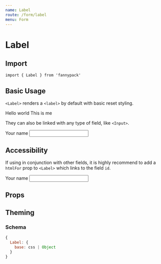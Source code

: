 ```yaml
---
name: Label
route: /form/label
menu: Form
---
```



# Label

## Import

`import { Label } from 'fannypack'`

## Basic Usage

`<Label>` renders a `<label>` by default with basic reset styling.

<Playground>
  <Label>Hello world</Label>
  This is me
</Playground>

They can also be linked with any type of field, like `<Input>`.

<Playground>
  <Label htmlFor="name">Your name</Label>
  <Input id="name" />
</Playground>

## Accessibility

If using in conjunction with other fields, it is highly recommend to add a `htmlFor` prop to `<Label>` which links to the field `id`.

<Playground>
  <Label htmlFor="name">Your name</Label>
  <Input id="name" />
</Playground>

## Props

<PropsTable component={Label} />

## Theming

### Schema

```jsx
{
  Label: {
    base: css | Object
  }
}
```
